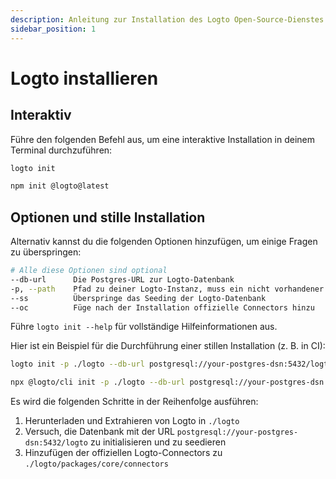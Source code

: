 ```yaml
---
description: Anleitung zur Installation des Logto Open-Source-Dienstes (OSS) über CLI.
sidebar_position: 1
---
```



# Logto installieren

## Interaktiv

Führe den folgenden Befehl aus, um eine interaktive Installation in deinem Terminal durchzuführen:

<Tabs groupId="cmd">

  <TabItem value="cli" label="CLI">

```bash
logto init
```

  </TabItem>
  <TabItem value="npm" label="npm">

```bash
npm init @logto@latest
```

  </TabItem>

</Tabs>

## Optionen und stille Installation

Alternativ kannst du die folgenden Optionen hinzufügen, um einige Fragen zu überspringen:

```bash
# Alle diese Optionen sind optional
--db-url      Die Postgres-URL zur Logto-Datenbank
-p, --path    Pfad zu deiner Logto-Instanz, muss ein nicht vorhandener Pfad sein
--ss          Überspringe das Seeding der Logto-Datenbank
--oc          Füge nach der Installation offizielle Connectors hinzu
```

Führe `logto init --help` für vollständige Hilfeinformationen aus.

Hier ist ein Beispiel für die Durchführung einer stillen Installation (z. B. in CI):

<Tabs groupId="cmd">

  <TabItem value="cli" label="CLI">

```bash
logto init -p ./logto --db-url postgresql://your-postgres-dsn:5432/logto --oc
```

  </TabItem>
  <TabItem value="npm" label="npm">

```bash
npx @logto/cli init -p ./logto --db-url postgresql://your-postgres-dsn:5432/logto --oc
```

  </TabItem>

</Tabs>

Es wird die folgenden Schritte in der Reihenfolge ausführen:

1. Herunterladen und Extrahieren von Logto in `./logto`
2. Versuch, die Datenbank mit der URL `postgresql://your-postgres-dsn:5432/logto` zu initialisieren und zu seedieren
3. Hinzufügen der offiziellen Logto-Connectors zu `./logto/packages/core/connectors`
